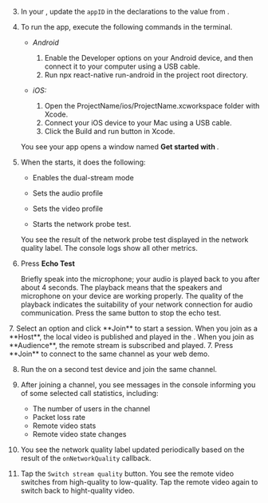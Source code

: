 <PlatformWrapper platform="react-native">

3.  In your <Vpl k="CLIENT" />, update the `appID` in the declarations to the value from <Vg k="CONSOLE" />.

1.  To run the app, execute the following commands in the terminal.

    - *Android*

        1. Enable the Developer options on your Android device, and then connect it to your computer using a USB cable.
        1. Run npx react-native run-android in the project root directory.

    - *iOS:*

        1. Open the ProjectName/ios/ProjectName.xcworkspace folder with Xcode.
        1. Connect your iOS device to your Mac using a USB cable.
        1. Click the Build and run button in Xcode. 

    You see your app opens a window named **Get started with <Vpd k="PRODUCT" />**.


5. When the <Vpl k="CLIENT" /> starts, it does the following:

    * Enables the dual-stream mode

    * Sets the audio profile 

    * Sets the video profile

    * Starts the network probe test.

    You see the result of the network probe test displayed in the network quality label. The console logs show all other metrics.

6. Press **Echo Test**

   Briefly speak into the microphone; your audio is played back to you after about 4 seconds. The playback means that the speakers and microphone on your device are working properly. The quality of the playback indicates the suitability of your network connection for audio communication. Press the same button to stop the echo test.


<ProductWrapper product="interactive-live-streaming">
7. Select an option and click **Join** to start a session. When you join as a **Host**, the local video is published and played in the <Vpl k="CLIENT" />. When you join as **Audience**, the remote stream is subscribed and played.
</ProductWrapper>

<ProductWrapper product="video-calling">
7. Press **Join** to connect to the same channel as your web demo.
</ProductWrapper>

8. Run the <Vpl k="CLIENT" /> on a second test device and join the same channel.

9. After joining a channel, you see messages in the console informing you of some selected call statistics, including: 

    * The number of users in the channel
    * Packet loss rate
    * Remote video stats
    * Remote video state changes 

10. You see the network quality label updated periodically based on the result of the `onNetworkQuality` callback.

11. Tap the `Switch stream quality` button. You see the remote video switches from high-quality to low-quality. Tap the remote video again to switch back to hight-quality video.

</PlatformWrapper>